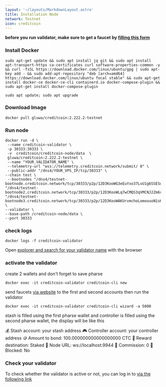 ```yaml
---
layout: '~/layouts/MarkdownLayout.astro'
title: Installation Node
network: Testnet
icon: creditcoin
---
```


**before you run validator, make sure to get a faucet by [filling this form](https://form.typeform.com/to/yGrtGCJO)**
### Install Docker 
```
sudo apt-get update && sudo apt install jq git && sudo apt install apt-transport-https ca-certificates curl software-properties-common -y && curl -fsSL https://download.docker.com/linux/ubuntu/gpg | sudo apt-key add - && sudo add-apt-repository "deb [arch=amd64] https://download.docker.com/linux/ubuntu focal stable" && sudo apt-get install docker-ce docker-ce-cli containerd.io docker-compose-plugin && sudo apt-get install docker-compose-plugin 
```

```
sudo apt update; sudo apt upgrade 
```

### Download Image
```
docker pull gluwa/creditcoin:2.222.2-testnet 
```

### Run node
```
docker run -d \
 --name creditcoin-validator \
 -p 30333:30333 \
 -v  creditcoin/creditcoin-node/data  \
 gluwa/creditcoin:2.222.2-testnet \
 --name "YOUR_VALIDATOR_NAME" \
 --telemetry-url "wss://telemetry.creditcoin.network/submit/ 0" \
 --public-addr "/dns4/YOUR_VPS_IP/tcp/30333" \
--chain test \
 --bootnodes "/dns4/testnet-bootnode.creditcoin.network/tcp/30333/p2p/12D3KooWG3eEuYxo37LvU1g6SSESu4i9TQ8FrZmJcjvdys7eA3cH" "/dns4/testnet-bootnode2.creditcoin.network/tcp/30333/p2p/12D3KooWLq7wCMQS3qVMCNJ2Zm6rYuYh74cM99i9Tm8PMdqJPDzb" "/dns4/testnet-bootnode3.creditcoin.network/tcp/30333/p2p/12D3KooWAKUrvmchoLomoouoN1sKfF9kq8dYtCVFvtPuvqp7wFBS" \
--validator \
--base-path /creditcoin-node/data \
--port 30333
```
### check logs
```
docker logs -f creditcoin-validator
```
Open [explorer and search for your validator name](https://telemetry.creditcoin.network/#list/0xc2e43792c8acc075e564558f9a2184a0ffe9b0fd573969599eee9b647358c6cf) with the browser 

### activate the validator
create 2 wallets and don't forget to save pharse
```
docker exec -it creditcoin-validator creditcoin-cli new
```
send faucets [via website](https://polkadot.js.org/apps/?rpc=wss%3A%2F%2Frpc.testnet.creditcoin.network%2Fws#/accounts) to the first and second accounts then run the validator
```
docker exec -it creditcoin-validator creditcoin-cli wizard -a 5000
```
stash is filled using the first pharse wallet and controller is filled using the second pharse wallet, the display will be like this

💰 Stash account: your stash address 
🎮 Controller account: your controller address 
🪙 Amount to bond: 100.000000000000000000 CTC
🎁 Reward destination: Staked
📡 Node URL: ws://localhost:9944
💸 Commission: 0
🔐 Blocked: No

### Check your validator
To check whether the validator is active or not, you can log in to [via the following link](https://polkadot.js.org/apps/?rpc=wss%3A%2F%2Frpc.testnet.creditcoin.network%2Fws#/staking) 
